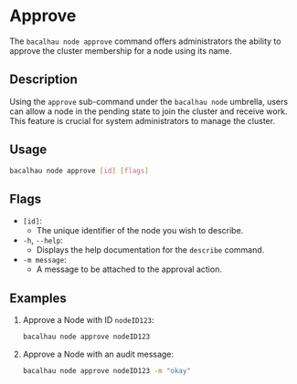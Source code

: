
# Approve

The `bacalhau node approve` command offers administrators the ability to approve the cluster membership for a node using its name.

## Description

Using the `approve` sub-command under the `bacalhau node` umbrella, users can allow a node in the pending state to join the cluster and receive work. This feature is crucial for system administrators to manage the cluster.

## Usage

```bash
bacalhau node approve [id] [flags]
```

## Flags

- `[id]`:
  - The unique identifier of the node you wish to describe.
- `-h`, `--help`:
  - Displays the help documentation for the `describe` command.
- `-m message`:
  - A message to be attached to the approval action.

<GlobalFlags />

## Examples

1.  Approve a Node with ID `nodeID123`:

    ```bash
    bacalhau node approve nodeID123
    ```

2.  Approve a Node with an audit message:

    ```bash
    bacalhau node approve nodeID123 -m "okay"
    ```
